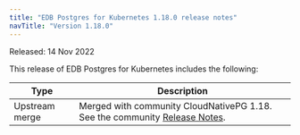 ```yaml
---
title: "EDB Postgres for Kubernetes 1.18.0 release notes"
navTitle: "Version 1.18.0"
---
```


Released: 14 Nov 2022

This release of EDB Postgres for Kubernetes includes the following:

|      Type      |                                                                                  Description                                                                                   |
| -------------- | ------------------------------------------------------------------------------------------------------------------------------------------------------------------------------ |
| Upstream merge | Merged with community CloudNativePG 1.18. See the community [Release Notes](https://cloudnative-pg.io/documentation/1.18/release_notes/v1.18/).                                    |
